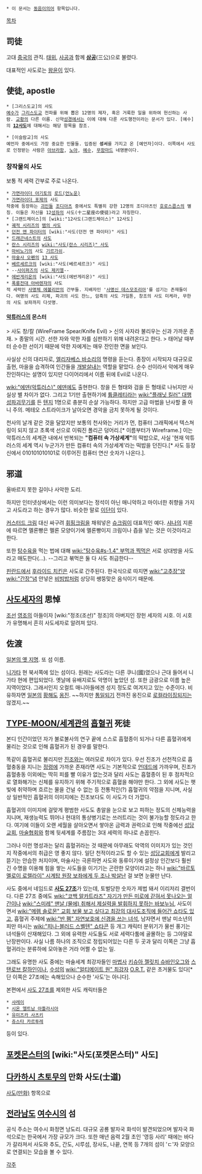  * 이 문서는 [[동음이의어]] 항목입니다.

[[목차]]
== 司徒 ==
고대 [[중국]]의 관직. [[태위]], [[사공]]과 함께 '''[[삼공]]'''(三公)으로 불렸다.

대표적인 사도로는 [[왕윤]]이 있다.

== 使徒, apostle ==
 * [그리스도교]의 사도
 [[예수]]가 [[그리스도교]] 전파를 위해 뽑은 12명의 제자, 혹은 거룩한 일을 위하여 헌신하는 사람. [[교황]]의 다른 이름. 신약[[성경]]에서는 이에 대해 다룬 사도행전이라는 문서가 있다. [예수]의 '''[[12사도]]'''에 대해서는 해당 항목을 참조.

 * [이슬람교]의 사도 
 예언자 중에서도 가장 중요한 인물들. 입증된 '''성서'''를 가지고 온 [예언자]이다. 이쪽에서 사도로 인정받는 사람은 [[아브라함]], [[노아]], [[예수]], [[무함마드]] 네명뿐이다.
=== 창작물의 사도 ===
보통 적 세력 간부로 주로 나온다. 
 * [[가면라이더 아기토]]의 [[로드(언노운)]]
 * [[가면라이더 포제]]의 사도
 작중에 등장하는 [[괴인]]들 [[조디아츠]] 중에서도 특별히 강한 12명의 조디아츠인 [[호로스콥스]]의 별칭. 이들은 자신을 12[[성좌]]의 사도(十二星座の使徒)라고 자칭한다.
 * [그랜드체이스]의 [wiki:"12사도(그랜드체이스)" 12사도]
 * [[궤적 시리즈]]의 [[뱀의 사도]]
 * [[던전 앤 파이터]]의 [wiki:"사도(던전 앤 파이터)" 사도]
 * [[드래곤네스트]]의 [[사도(드래곤네스트)|사도]]
 * [[란스 시리즈]]의 [[wiki:"사도(란스 시리즈)" 사도]]
 * [[마비노기]]의 사도 [[기르가쉬]].
 * [[마술사 오펜]]의 [[13 사도]]
 * [[베르세르크]]의 [wiki:"사도(베르세르크)" 사도]
 * --[[사이퍼즈]]의 [[사도 제키엘]]--
 * [[에반게리온]]의 [wiki:"사도(에반게리온)" 사도]
 * [[폭룡전대 아바렌쟈]]의 사도
 적 세력인 [[사명체 에볼리안]]의 간부들. 지배자인 '[[사명신 데스모조리아]]'를 섬기는 존재들이다. 여명의 사도 리제, 파괴의 사도 쟌느, 암흑의 사도 가일톤, 창조의 사도 미케라, 무한의 사도 보파까지 다섯명.
==== [[악튜러스]]의 몬스터 ====

> 사도 창/칼 (WireFrame Spear/Knife Evil)
> 신의 사자라 불리우는 신과 가까운 존재. 
> 종말의 시간. 선한 자와 악한 자를 심판하기 위해 내려온다고 한다.
> 태어날 때부터 순수한 선이기 때문에 악한 자에게는 매우 잔인한 면을 보인다.

사실상 신의 대리자로, [[엘리자베스 바소리]]의 명령을 듣는다. 종장이 시작되자 대규모로 출현, 마을을 습격하여 인간들을 [[개발살]]내는 역할을 맡았다. 순수 선이라서 악에게 매우 잔인하다는 설명이 있지만 다이어리에서 이름 뒤에 Evil로 나온다.

[[wiki:"에덴(악튜러스)" 에덴]]에도 출현한다. 창을 든 형태와 검을 든 형태로 나뉘지만 사실상 별 차이가 없다. 그리고 1기만 출현하기에 [[튱클레티]]라는 [[wiki:"플래닛 킬러" 대행성파괴무기]]를 든 [[텐지]] 1명으로 충분히 순살 가능하다. 하지만 고급 마법을 난사할 줄 아니 주의. 메테오 스트라이크가 날아오면 경악을 금치 못하게 될 것이다.

천사의 날개 같은 것을 달았지만 보통의 천사와는 거리가 먼, 컴퓨터 그래픽에서 텍스쳐링이 되지 않고 초록색 선으로 이뤄진 폴리곤 덩어리.[* 이름부터가 Wireframe.] 이는 악튜러스의 세계관 내에서 반복되는 '''"컴퓨터 속 가상세계"'''의 떡밥으로, 사실 '현재 악튜러스의 세계 역시 누군가가 만든 컴퓨터 속의 가상세계'라는 떡밥을 던진다.[* 사도 등장 신에서 010101010101로 이루어진 컴퓨터 연산 숫자가 나온다.].

== 邪道 ==
올바르지 못한 길이나 사악한 도리. 

하지만 인터넷상에서는 이런 의미보다는 정석이 아닌 매니악하고 마이너한 취향을 가지고 사도라고 하는 경우가 많다. 비슷한 말로 [[이단]]이 있다.

[[커스터드 크림]] 대신 싸구려 [[휘핑크림]]을 채워넣은 [[슈크림]]이 대표적인 예다. [[샤나]]의 지론에 따르면 멜론빵은 멜론 모양이기에 멜론빵이지 크림이나 즙을 넣는 것은 이것이라고 한다.

또한 [[탕수육]]을 먹는 법에 대해 [[wiki:"탕수육#s-1.4" 부먹과 찍먹]]은 서로 상대방을 사도라고 매도한다(...). --그리고 볶먹은 둘 다 사도 취급한다--

[[핀란드]]에서 [[후라이드 치킨]]은 사도로 간주된다. 한국식으로 따지면 [[wiki:"고추장"양]][[wiki:"간장"념]] 안넣은 [[비빔밥]]처럼 상당히 쌩뚱맞은 음식이기 때문에.

== [[사도세자]]의 思悼 ==
[[조선]] [[영조]]의 아들이자 [wiki:"정조(조선)" 정조]의 아버지인 장헌 세자의 시호. 이 시호가 유명해서 흔히 사도세자로 알려져 있다.

== 佐渡 ==
[[일본의 옛 지명]]. 또 섬 이름.

[[니가타]] 현 북서쪽에 있는 섬이다. 원래는 사도라는 다른 쿠니(國)였으나 근대 들어서 니가타 현에 편입되었다. 옛날에 유배지로도 악명이 높았던 섬. 또한 금광으로 이름 높은 지역이었다. 그래서인지 오컬트 매니아들에겐 성지 정도로 여겨지고 있는 수준이다. 비유하자면 [[일본]]의 [[황해도]] [[옹진]]. ~~하지만 [[통일]]되기 전까진 옹진으로 [[로컬라이징]]되지는 않겠지.~~

== [[TYPE-MOON/세계관]]의 [[흡혈귀]] 死徒 ==
본디 인간이었던 자가 불로불사의 연구 끝에 스스로 흡혈종이 되거나 다른 흡혈귀에게 물리는 것으로 인해 흡혈귀가 된 경우를 말한다.

똑같이 흡혈귀로 불리지만 [[진조]]와는 여러모로 차이가 있다. 우선 진조가 선천적으로 흡혈충동을 지니는 [[정령]]에 가까운 존재라면 사도는 기본적으로 [[언데드]]에 가까우며, 진조가 흡혈충동 이외에는 딱히 피를 빨 이유가 없는것과 달리 사도는 흡혈종이 된 후 점차적으로 열화해가는 신체를 유지하기 위해 주기적으로 흡혈을 해야만 한다. 그 외에 사도는 햇빛에 취약하며 흐르는 물을 건널 수 없는 등 전통적인(?) 흡혈귀의 약점을 지니며, 사실상 일반적인 흡혈귀의 이미지에는 진조보다도 이 사도가 더 가깝다.

흡혈귀의 이미지에 걸맞게 평범한 사도도 총알을 눈으로 보고 피하는 정도의 신체능력을 지니며, 재생능력도 뛰어나 현대의 통상병기로는 쓰러트리는 것이 불가능할 정도라고 한다. 여기에 이들이 오랜 세월을 살아오면서 쌓아온 금력과 권력으로 인해 작중에선 [[성당교회]], [[마술협회]]와 함께 뒷세계를 주름잡는 3대 세력의 하나로 손꼽힌다.

그러나 이런 명성과는 달리 흡혈귀라는 것 때문에 아무래도 악역의 이미지가 있는 것인지 작중에서의 취급은 영 좋지 않다. 일단 천적이라고도 할 수 있는 [[성당교회]]에게 발리고 뜯기는 안습한 처지이며, 마술사는 극론하면 사도와 동류이기에 설정상 인간보다 훨씬 긴 수명을 이용해 힘을 쌓는 사도들을 이기기는 곤란한 모양이라고는 하나 [[wiki:"바르토멜로이 로렐라이" 시계탑 원장 보좌에게 두 조나 박살]]난 걸 보면 눈물만 난다.

사도 중에서 네임드로 '''[[사도 27조]]'''가 있는데, 토벌당한 숫자가 제법 돼서 이리저리 결번이다. 다른 27조 중에도 [[wiki:"코백 알카트라즈" 자기가 만든 미로에 갇혀서 못나오는 얼간이]]나 [[wiki:"스미레" 맨날 (물에) 취해서 제실력을 발휘하지 못하는 바보누님]], 사도이면서 [[wiki:"메렘 솔로몬" 교회 보물 보고 싶다고 최강의 대사도조직에 들어간 쇼타도 있고]], 흡혈귀 주제에 [[wiki:"반 펨" 자연보호에 신경을 쓰는 녀석]], 남자면서 맨날 미소년의 피만 마시는 [[wiki:"피나-블러드 스벨텐" 쇼타콘]] 등 개그 캐릭터 분위기가 물씬 풍기는 녀석들이 산재해있다. 그 외에 유력한 사도들도 서로 세력다툼에 골몰하는 등 그야말로 난장판이다. 사실 나름 하나의 조직으로 정립되어있는 다른 두 곳과 달리 이쪽은 그냥 흡혈귀라는 분류하에 모아놓은 거라 어쩔 수 없는 일.

그래도 유명한 사도 중에는 마술세계 최강자들인 [[마법사]] [[키슈아 젤릿치 슈바인오그]]와 [[스탠로브 칼하인]]이나, [[수성]]의 [[wiki:"얼티메이트 원" 최강자]] [[O.R.T.]] 같은 초거물도 있다[* 단 이쪽은 27조에는 속해있으나 순수한 '사도'는 아니다].

본편에서 [[사도 27조]]를 제외한 사도 캐릭터들은 
 * [[샤레이]]
 * [[시온 엘트남 아틀라시아]]
 * [[유미즈카 사츠키]]
 * [[쥬스타 카르투레]]
등이 있다.

== [[포켓몬스터]]의 [wiki:"사도(포켓몬스터)" 사도] ==

== [[다카하시 츠토무]]의 만화 사도(士道) ==
[[사도(만화)]] 항목으로

== [[전라남도]] [[여수시]]의 섬 ==
공식 주소는 여수시 화정면 낭도리. 대규모 공룡 발자국 화석이 발견되었으며 발자국 화석으로는 한국에서 가장 규모가 크다. 또한 매년 음력 2월 초인 '영등 사리' 때에는 바다가 갈라져서 사도와 추도, 간도, 시루섬, 장사도, 나끝, 연목 등 7개의 섬이 'ㄷ'자 모양으로 연결되는 모습을 볼 수 있다.

[[각주]]

